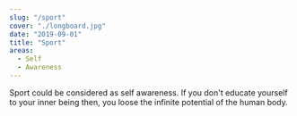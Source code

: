 ```yaml
---
slug: "/sport"
cover: "./longboard.jpg"
date: "2019-09-01"
title: "Sport"
areas:
  - Self
  - Awareness
---
```


Sport could be considered as self awareness. If you don't educate yourself to your inner being then, you loose the infinite potential of the human body.
